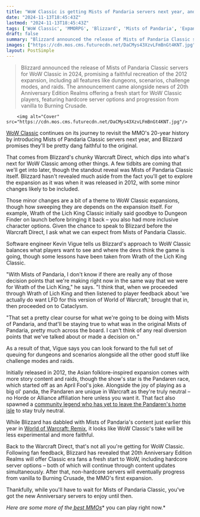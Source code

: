 ```yaml
---
title: "WoW Classic is getting Mists of Pandaria servers next year, and Blizzard is 'staying true' to the 12-year-old MMO expansion 'pretty much across the board'"
date: "2024-11-13T18:45:43Z"
lastmod: "2024-11-13T18:45:43Z"
tags: ['WoW Classic', 'MMORPG', 'Blizzard', 'Mists of Pandaria', 'Expansion', 'World of Warcraft', 'Classic Era', 'Hardcore Server', '20th Anniversary', 'Burning Crusade']
draft: false
summary: "Blizzard announced the release of Mists of Pandaria Classic servers for WoW Classic in 2024, promising a faithful recreation of the 2012 expansion, including all features like dungeons, scenarios, challenge modes, and raids. The announcement came alongside news of 20th Anniversary Edition Realms offering a fresh start for WoW Classic players, featuring hardcore server options and progression from vanilla to Burning Crusade."
images: ["https://cdn.mos.cms.futurecdn.net/DaCMys43XzvLFmBnGt4KNT.jpg"]
layout: PostSimple
---
```

> Blizzard announced the release of Mists of Pandaria Classic servers for WoW Classic in 2024, promising a faithful recreation of the 2012 expansion, including all features like dungeons, scenarios, challenge modes, and raids. The announcement came alongside news of 20th Anniversary Edition Realms offering a fresh start for WoW Classic players, featuring hardcore server options and progression from vanilla to Burning Crusade.


        <img alt="Cover" src="https://cdn.mos.cms.futurecdn.net/DaCMys43XzvLFmBnGt4KNT.jpg"/>
        
[WoW Classic](https://www.gamesradar.com/wow-classic-tips-world-of-warcraft/) continues on its journey to revisit the MMO's 20-year history by introducing Mists of Pandaria Classic servers next year, and Blizzard promises they'll be pretty dang faithful to the original.

That comes from Blizzard's chunky Warcraft Direct, which dips into what's next for WoW Classic among other things. A few tidbits are coming that we'll get into later, though the standout reveal was Mists of Pandaria Classic itself. Blizzard hasn't revealed much aside from the fact you'll get to explore the expansion as it was when it was released in 2012, with some minor changes likely to be included.

Those minor changes are a bit of a theme to WoW Classic expansions, though how sweeping they are depends on the expansion itself. For example, Wrath of the Lich King Classic initially said goodbye to Dungeon Finder on launch before bringing it back – you also had more inclusive character options. Given the chance to speak to Blizzard before the Warcraft Direct, I ask what we can expect from Mists of Pandaria Classic.

Software engineer Kevin Vigue tells us Blizzard's approach to WoW Classic balances what players want to see and where the devs think the game is going, though some lessons have been taken from Wrath of the Lich King Classic.

"With Mists of Pandaria, I don't know if there are really any of those decision points that we're making right now in the same way that we were for Wrath of the Lich King," he says. "I think that, when we proceeded through Wrath of Lich King and then listened to player feedback about 'we actually do want LFD for this version of World of Warcraft,' brought that in, then proceeded on to Cataclysm.

"That set a pretty clear course for what we're going to be doing with Mists of Pandaria, and that'll be staying true to what was in the original Mists of Pandaria, pretty much across the board. I can't think of any real diversion points that we've talked about or made a decision on."

As a result of that, Vigue says you can look forward to the full set of queuing for dungeons and scenarios alongside all the other good stuff like challenge modes and raids.



Initially released in 2012, the Asian folklore-inspired expansion comes with more story content and raids, though the show's star is the Pandaren race, which started off as an April Fool's joke. Alongside the joy of playing as a big ol' panda, the Pandaren are unique in Warcraft as they're truly neutral – no Horde or Alliance affiliation here unless you want it. That fact also spawned a [community legend who has yet to leave the Pandaren's home isle](https://www.gamesradar.com/games/world-of-warcraft/wows-beloved-pacifist-panda-returns-to-hit-the-war-withins-level-cap-after-10-days-of-picking-flowers-but-not-before-a-rival-did-so-in-1-hour-after-clearing-out-the-mmos-marketplace/) to stay truly neutral.

While Blizzard has dabbled with Mists of Pandaria's content just earlier this year in [World of Warcraft: Remix](https://worldofwarcraft.blizzard.com/en-us/news/24061007/under-development-wow-remix-mists-of-pandaria), it looks like WoW Classic's take will be less experimental and more faithful.

Back to the Warcraft Direct, that's not all you're getting for WoW Classic. Following fan feedback, Blizzard has revealed that 20th Anniversary Edition Realms will offer Classic era fans a fresh start to WoW, including hardcore server options – both of which will continue through content updates simultaneously. After that, non-hardcore servers will eventually progress from vanilla to Burning Crusade, the MMO's first expansion.

Thankfully, while you'll have to wait for Mists of Pandaria Classic, you've got the new Anniversary servers to enjoy until then.

*Here are some more of the*[<em> best MMOs</em>](https://www.gamesradar.com/best-mmorpg/)* you can play right now.*
        